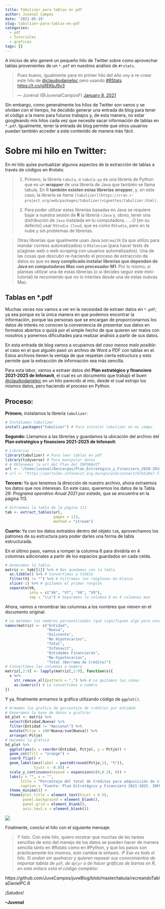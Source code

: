 ```yaml
---
title: Tabulizer para tablas en pdf
author: Juvenal Campos
date: '2021-05-19'
slug: tabulizer-para-tablas-en-pdf
categories:
  - pdf
  - Tutoriales
  - graficas
tags: []
---
```


A inicios de año generé un pequeño hilo de Twitter sobre como aprovechar tablas provenientes de un `*.pdf` en nuestros análisis de `#rstats`. 

<blockquote class="twitter-tweet"><p lang="es" dir="ltr">Pues bueno, igualmente para mi primer hilo del año voy a re-crear este hilo de <a href="https://twitter.com/claudiodanielpc?ref_src=twsrc%5Etfw">@claudiodanielpc</a> pero usando <a href="https://twitter.com/hashtag/RStats?src=hash&amp;ref_src=twsrc%5Etfw">#RStats</a> <a href="https://t.co/gifEKbJ9v3">https://t.co/gifEKbJ9v3</a></p>&mdash; Juvenal (@JuvenalCamposF) <a href="https://twitter.com/JuvenalCamposF/status/1347367599508647939?ref_src=twsrc%5Etfw">January 8, 2021</a></blockquote> <script async src="https://platform.twitter.com/widgets.js" charset="utf-8"></script>

Sin embargo, como generalmente los hilos de Twitter son vanos y se olvidan con el tiempo, he decidido generar una entrada de blog para tener el código a la mano para futuros trabajos y, de esta manera, no estar googleando mis hilos cada vez que necesite sacar información de tablas en `*.pdf`. Igualmente, tener la entrada de blog permite que otros usuarios puedan también acceder a este contenido de manera más fácil.

# Sobre mi hilo en Twitter: 

En mi hilo quise puntualizar algunos aspectos de la extracción de tablas a través de códigos en #rstats: 

> 1. Primero, la librería `tabula`, o `tabula-py` es una librería de Python que es un **wrapper** de una librería de Java que también se llama tabula.
En R **también existen estas librerías wrapper**, y, en este caso, la librería se llama `[tabulizer](https://cran.r-project.org/web/packages/tabulizer/vignettes/tabulizer.html)`.

> 2. Para poder utilizar estas librerías basadas en Java se requiere bajar a nuestra sesión de **R** la librería `rJava` y, obvio, tener una distribución de `Java` instalada en tu computadora...
...O [en su defecto] usar `RStudio Cloud`, que es como `RStudio`, pero en la nube y sin problemas de librerías.

> Otras librerías que igualmente usan Java son `mailR` (la que utilizo para mandar correos automatizados) o `RSelenium` (para hacer tests de p{aginas web o web scraping con usuarios automatizados).
Una de las cosas que descubrí re-haciendo el proceso de extracción de datos es que es **muy complicado instalar librerías que dependen de Java en computadoras Mac con procesador M1**. Por lo mismo, si planeas utilizar una de estas librerías (o si decides seguir este mini-tutorial) te recomiendo que no lo intentes desde una de estas nuevas Mac. 

## Tablas en *.pdf

Muchas veces nos vamos a ver en la necesidad de extraer datos en `*.pdf`; ya sea porque es la única manera en que podemos encontrar la información, porque las personas que se encargan de proporcionarnos los datos de interés no conocen la conveniencia de presentar sus datos en formatos abiertos o quizá por el simple hecho de que quieren ser malos con nosotros y ponernos dificultades para realizar análisis a partir de sus datos.

En esta entrada de blog vamos a ocuparnos del _caso menos malo posible_: el caso en el que alguién pasó un archivo de Word a PDF con tablas en el. Estos archivos tienen la ventaja de que respetan cierta estructura y esto permite que la extracción de información sea más sencilla. 

Para esta labor, vamos a extraer datos del **Plan estratégico y financiero 2021-2025 de Infonavit**, el cual es un documento que trabajó el buen <a href = 'https://twitter.com/claudiodanielpc'>@claudiodanielpc</a> en un hilo parecido al mío, desde el cual extrajo los mismos datos, pero haciendo el proceso en Python. 

## Proceso: 

**Primero**, instalamos la librería `tabulizer`: 

```r
# Instalamos tabulizer 
install.packages("tabulizer") # Para instalar tabulizer en mi compu
```

**Segundo: ** Llamamos a las librerías y guardamos la ubicación del archivo del **Plan estratégico y financiero 2021-2025 de Infonavit**: 

```r
# Librerias ---- 
library(tabulizer) # Para leer tablas en pdf
library(tidyverse) # Para manipular datos
# # Obtenemos la url del Plan del INFONAVIT
url <- "/home/juvenal/Descargas/Plan_Estrategico_y_Financiero_2020-2024.pdf"
# url <- "https://portalmx.infonavit.org.mx/wps/wcm/connect/67e528e7-f13d-4dbf-a668-b29a594351c3/Plan_Estrategico_y_Financiero_2020-2024.pdf?MOD=AJPERES&CVID=mYkHiU3"
```

**Tercero: ** Ya que tenemos la dirección de nuestro archivo, ahora extraemos los datos que nos interesan. En este caso, queremos los datos de la Tabla 29: _Programa operativo Anual 2021 por estado,_ que se encuentra en la página 113.

```r
# Extraemos la tabla de la página 113
tab <- extract_tables(url, 
                      pages = 113, 
                      method = "stream")
```

**Cuarto: ** Ya con los datos extraídos dentro del objeto `tab`, aprovechamos los patrones de su estructura para poder darles una forma de tabla estructurada. 

En el último paso, vamos a romper la columna 6 para dividirla en 4 columnas adicionales a partir de los espacios guardados en cada celda. 

```r
# Generamos la tabla: 
matriz <- tab[[1]] %>% # Nos quedamos con la tabla
  as.tibble() %>% # Convertimos a tibble
  filter(V1 != "") %>% # Filtramos los renglones en blanco
  slice(-1) %>% # quitamos el primer renglón
  separate(V6, 
           into = c("V6", "V7", "V8", "V9"), 
           sep = "\\s") # Separamos la columna 6 en 4 columnas mas
```

Ahora, vamos a renombrar las columnas a los nombres que vienen en el documento original. 

```r
# Le metemos los nombres personalizados (que signifiquen algo para nosotros)
names(matriz) <- c("Entidad", 
                   "Nueva", 
                   "Existente", 
                   "No Hipotecarios", 
                   "Total", 
                   "Infonavit", 
                   "Entidades Financieras", 
                   "No-hipotecarias", 
                   "Total (Derrama de Crédito)")
# Convertimos las columnas a numero
matriz[,2:9] <- lapply(matriz[,2:9], function(x){
  x %>% 
    str_remove_all(pattern = ",") %>% # Le quitamos las comas
    as.numeric() # Lo convertimos a numero
})
```

Y ya, finalmente armamos la gráfica utilizando código de `ggplot()`.

```r
# Armamos las grafica de porcentaje de créditos por entidad:
# Generamos la base de datos a graficar
bd_plot <- matriz %>% 
  select(Entidad,Nueva) %>% 
  filter(Entidad != "Nacional") %>% 
  mutate(Pctje = 100*Nueva/sum(Nueva)) %>% 
  arrange(-Pctje) 
# Hacemos la gráfica
bd_plot %>% 
  ggplot(aes(x = reorder(Entidad, Pctje), y = Pctje)) + 
  geom_col(fill = "orange") + 
  coord_flip() + 
  geom_label(aes(label = paste0(round(Pctje,1), "%")), 
             hjust = -0.05) + 
  scale_y_continuous(expand = expansion(c(0,0.3), 0)) + 
  labs(y = "", x = "", 
       title = "Porcentaje del total de Créditos para adquisición de vivienda nueva\npor Entidad Federativa, 2021", 
       caption = "Fuente: Plan Estratégico y Financiero 2021-2025. INFONAVIT. ") +
  theme_minimal() + 
  theme(plot.title = element_text(hjust = 0.5), 
        panel.background = element_blank(), 
        panel.grid = element_blank(),
        axis.text.x = element_blank())
```
![](images/grafica.png)

Finalmente, concluí el hilo con el siguiente mensaje: 

> Y listo. Con este hilo, quiero mostrar que muchas de las tareas sencillas de esto del manejo de los datos se pueden hacer de manera sencilla tanto en #Rstats como en #Python, y que los pasos son prácticamente los mismos, solo cambia la sintaxis. :P
_Ese es todo el hilo. Si andan sin quehacer y quieren repasar sus conocimientos de importar tablas de `pdf`, de `dplyr` o de hacer gráficas de barras en R, en este enlace esta el código completo:_ 

https://github.com/JuveCampos/juveBlog/blob/master/tabula/recreandoTablaDanielPC.R

¡Saludos!

**--Juvenal**
